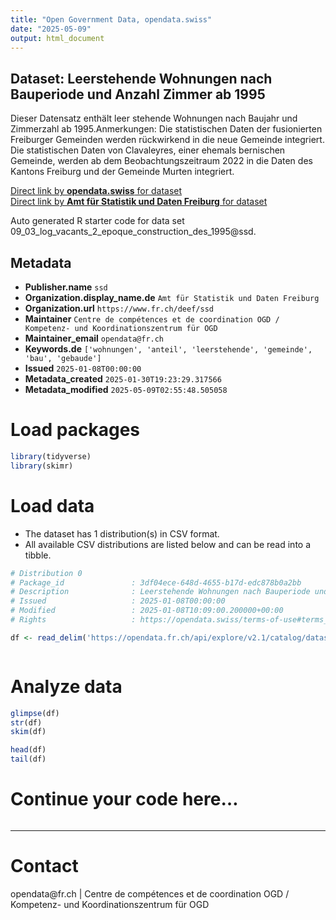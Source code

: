 ```yaml
---
title: "Open Government Data, opendata.swiss"
date: "2025-05-09"
output: html_document
---
```


## Dataset: Leerstehende Wohnungen nach Bauperiode und Anzahl Zimmer ab 1995

Dieser Datensatz enthält leer stehende Wohnungen nach Baujahr und Zimmerzahl ab 1995.Anmerkungen: Die statistischen Daten der fusionierten Freiburger Gemeinden werden rückwirkend in die neue Gemeinde integriert. Die statistischen Daten von Clavaleyres, einer ehemals bernischen Gemeinde, werden ab dem Beobachtungszeitraum 2022 in die Daten des Kantons Freiburg und der Gemeinde Murten integriert.

[Direct link by **opendata.swiss** for dataset](https://opendata.swiss/de/dataset/leerstehende-wohnungen-nach-bauperiode-und-anzahl-zimmer-ab-1995)<br>
[Direct link by **Amt für Statistik und Daten Freiburg** for dataset](https://opendata.fr.ch/explore/dataset/09_03_log_vacants_2_epoque_construction_des_1995/)

Auto generated R starter code for data set 09_03_log_vacants_2_epoque_construction_des_1995@ssd.

## Metadata

- **Publisher.name** `ssd`
- **Organization.display_name.de** `Amt für Statistik und Daten Freiburg`
- **Organization.url** `https://www.fr.ch/deef/ssd`
- **Maintainer** `Centre de compétences et de coordination OGD / Kompetenz- und Koordinationszentrum für OGD`
- **Maintainer_email** `opendata@fr.ch`
- **Keywords.de** `['wohnungen', 'anteil', 'leerstehende', 'gemeinde', 'bau', 'gebaude']`
- **Issued** `2025-01-08T00:00:00`
- **Metadata_created** `2025-01-30T19:23:29.317566`
- **Metadata_modified** `2025-05-09T02:55:48.505058`


# Load packages

```r

library(tidyverse)
library(skimr)

```

# Load data

-   The dataset has 1 distribution(s) in CSV format.
-   All available CSV distributions are listed below and can be read into a tibble.

```r

# Distribution 0
# Package_id               : 3df04ece-648d-4655-b17d-edc878b0a2bb
# Description              : Leerstehende Wohnungen nach Bauperiode und Anzahl Zimmer ab 1995 (csv)
# Issued                   : 2025-01-08T00:00:00
# Modified                 : 2025-01-08T10:09:00.200000+00:00
# Rights                   : https://opendata.swiss/terms-of-use#terms_by

df <- read_delim('https://opendata.fr.ch/api/explore/v2.1/catalog/datasets/09_03_log_vacants_2_epoque_construction_des_1995/exports/csv?use_labels=true')



```

# Analyze data

```r

glimpse(df)
str(df)
skim(df)

head(df)
tail(df)

```

# Continue your code here...

```r

```

------------------------------------------------------------------------

# Contact

opendata@fr.ch | Centre de compétences et de coordination OGD / Kompetenz- und Koordinationszentrum für OGD
